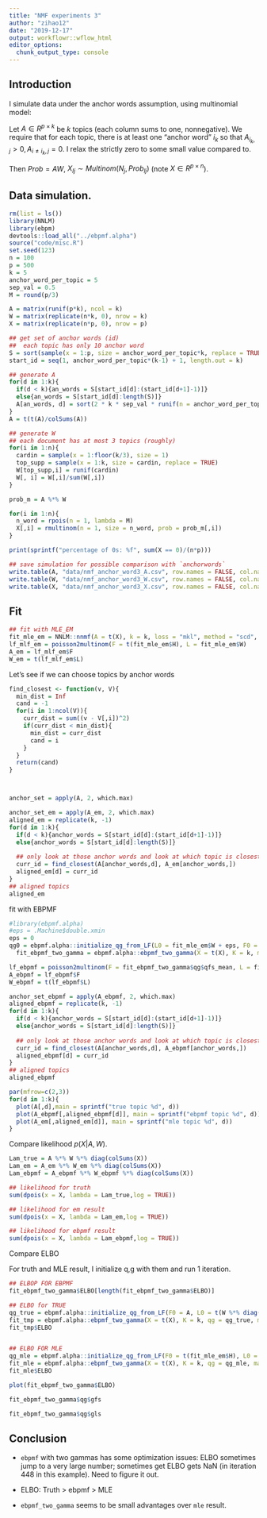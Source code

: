 ```yaml
---
title: "NMF experiments 3"
author: "zihao12"
date: "2019-12-17"
output: workflowr::wflow_html
editor_options:
  chunk_output_type: console
---
```


## Introduction
I simulate data under the anchor words assumption, using multinomial model:\

Let $A \in R^{p \times k}$ be $k$ topics (each column sums to one, nonnegative). We require that for each topic, there is at least one "anchor word" $i_k$ so that $A_{i_k, j} > 0, A_{i \neq i_k, j} = 0$. I relax the strictly zero to some small  value compared to. \

Then $Prob = A W$, $X_{Ij} \sim Multinom(N_j, Prob_{Ij})$ (note $X \in R^{p \times n}$). 

## Data simulation. 
```r
rm(list = ls())
library(NNLM)
library(ebpm)
devtools::load_all("../ebpmf.alpha")
source("code/misc.R")
set.seed(123)
n = 100
p = 500
k = 5
anchor_word_per_topic = 5
sep_val = 0.5
M = round(p/3)

A = matrix(runif(p*k), ncol = k)
W = matrix(replicate(n*k, 0), nrow = k)
X = matrix(replicate(n*p, 0), nrow = p)

## get set of anchor words (id)
##  each topic has only 10 anchor word
S = sort(sample(x = 1:p, size = anchor_word_per_topic*k, replace = TRUE))
start_id = seq(1, anchor_word_per_topic*(k-1) + 1, length.out = k)

## generate A
for(d in 1:k){
  if(d < k){an_words = S[start_id[d]:(start_id[d+1]-1)]}
  else{an_words = S[start_id[d]:length(S)]}
  A[an_words, d] = sort(2 * k * sep_val * runif(n = anchor_word_per_topic, min = 0.4, max = 0.6))
}
A = t(t(A)/colSums(A))

## generate W
## each document has at most 3 topics (roughly)
for(i in 1:n){
  cardin = sample(x = 1:floor(k/3), size = 1)
  top_supp = sample(x = 1:k, size = cardin, replace = TRUE)
  W[top_supp,i] = runif(cardin)
  W[, i] = W[,i]/sum(W[,i])
}

prob_m = A %*% W

for(i in 1:n){
  n_word = rpois(n = 1, lambda = M)
  X[,i] = rmultinom(n = 1, size = n_word, prob = prob_m[,i])
}

print(sprintf("percentage of 0s: %f", sum(X == 0)/(n*p)))

## save simulation for possible comparison with `anchorwords`
write.table(A, "data/nmf_anchor_word3_A.csv", row.names = FALSE, col.names = FALSE)
write.table(W, "data/nmf_anchor_word3_W.csv", row.names = FALSE, col.names = FALSE)
write.table(X, "data/nmf_anchor_word3_X.csv", row.names = FALSE, col.names = FALSE)
```


## Fit 
```r
## fit with MLE_EM
fit_mle_em = NNLM::nnmf(A = t(X), k = k, loss = "mkl", method = "scd", max.iter = 10000)
lf_mlf_em = poisson2multinom(F = t(fit_mle_em$H), L = fit_mle_em$W)
A_em = lf_mlf_em$F
W_em = t(lf_mlf_em$L)

```


Let's see if we can choose topics by anchor words

```r
find_closest <- function(v, V){
  min_dist = Inf
  cand = -1
  for(i in 1:ncol(V)){
    curr_dist = sum((v - V[,i])^2)
    if(curr_dist < min_dist){
      min_dist = curr_dist
      cand = i
    }
  }
  return(cand)
}



anchor_set = apply(A, 2, which.max)

anchor_set_em = apply(A_em, 2, which.max)
aligned_em = replicate(k, -1)
for(d in 1:k){
  if(d < k){anchor_words = S[start_id[d]:(start_id[d+1]-1)]}
  else{anchor_words = S[start_id[d]:length(S)]}
  
  ## only look at those anchor words and look at which topic is closest
  curr_id = find_closest(A[anchor_words,d], A_em[anchor_words,])
  aligned_em[d] = curr_id
}
## aligned topics 
aligned_em
```


fit with EBPMF
```r
#library(ebpmf.alpha)
#eps = .Machine$double.xmin
eps = 0
qg0 = ebpmf.alpha::initialize_qg_from_LF(L0 = fit_mle_em$W + eps, F0 = t(fit_mle_em$H + eps))
  fit_ebpmf_two_gamma = ebpmf.alpha::ebpmf_two_gamma(X = t(X), K = k, maxiter.out = 200, verbose = FALSE)
```


```r
lf_ebpmf = poisson2multinom(F = fit_ebpmf_two_gamma$qg$qfs_mean, L = fit_ebpmf_two_gamma$qg$qls_mean)
A_ebpmf = lf_ebpmf$F
W_ebpmf = t(lf_ebpmf$L)

anchor_set_ebpmf = apply(A_ebpmf, 2, which.max)
aligned_ebpmf = replicate(k, -1)
for(d in 1:k){
  if(d < k){anchor_words = S[start_id[d]:(start_id[d+1]-1)]}
  else{anchor_words = S[start_id[d]:length(S)]}
  
  ## only look at those anchor words and look at which topic is closest
  curr_id = find_closest(A[anchor_words,d], A_ebpmf[anchor_words,])
  aligned_ebpmf[d] = curr_id
}
## aligned topics 
aligned_ebpmf
```


```r
par(mfrow=c(2,3))
for(d in 1:k){
  plot(A[,d],main = sprintf("true topic %d", d))
  plot(A_ebpmf[,aligned_ebpmf[d]], main = sprintf("ebpmf topic %d", d))
  plot(A_em[,aligned_em[d]], main = sprintf("mle topic %d", d))
}
```



Compare likelihood $p(X|A, W)$.
```r
Lam_true = A %*% W %*% diag(colSums(X))
Lam_em = A_em %*% W_em %*% diag(colSums(X))
Lam_ebpmf = A_ebpmf %*% W_ebpmf %*% diag(colSums(X))

## likelihood for truth
sum(dpois(x = X, lambda = Lam_true,log = TRUE))

## likelihood for em result
sum(dpois(x = X, lambda = Lam_em,log = TRUE))

## likelihood for ebpmf result
sum(dpois(x = X, lambda = Lam_ebpmf,log = TRUE))
```



Compare ELBO

For truth and MLE result, I initialize q,g with them and run 1 iteration. 
```r
## ELBOP FOR EBPMF
fit_ebpmf_two_gamma$ELBO[length(fit_ebpmf_two_gamma$ELBO)]

## ELBO for TRUE
qg_true = ebpmf.alpha::initialize_qg_from_LF(F0 = A, L0 = t(W %*% diag(colSums(X))))
fit_tmp = ebpmf.alpha::ebpmf_two_gamma(X = t(X), K = k, qg = qg_true, maxiter.out = 1)
fit_tmp$ELBO


## ELBO FOR MLE
qg_mle = ebpmf.alpha::initialize_qg_from_LF(F0 = t(fit_mle_em$H), L0 = fit_mle_em$W)
fit_mle = ebpmf.alpha::ebpmf_two_gamma(X = t(X), K = k, qg = qg_mle, maxiter.out = 1)
fit_mle$ELBO
```



```r
plot(fit_ebpmf_two_gamma$ELBO)

fit_ebpmf_two_gamma$qg$gfs

fit_ebpmf_two_gamma$qg$gls
```

## Conclusion
* `ebpmf` with two gammas has some optimization issues: ELBO sometimes jump to a very large number; sometimes get ELBO gets NaN (in iteration 448 in this example). Need to figure it out.

* ELBO: Truth > ebpmf >  MLE

* `ebpmf_two_gamma` seems to be small advantages over `mle` result.  











